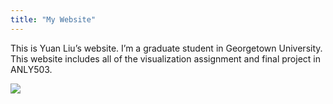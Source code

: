 ```yaml
---
title: "My Website"
---
```


This is Yuan Liu's website. I'm a graduate student in Georgetown University. This website includes all of the visualization assignment and final project in ANLY503.



![](1.jpg)

